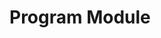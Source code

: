 
<Meta title="Module" />

# Program Module

<Canvas>
  <Story name="Module">
    <div className="module">
      <Module 
        subtitle="Module 0"
        title="Course Prep & Pre-work"
        location="Campus"
        commitment="Full Time"
        duration="10 Weeks"
        description="Get ready for your new career and develop advanced-level skills in a hands-on environment"
        imageUrl="https://place-hold.it/463x538"
      >
      <ModuleLearningObjective
        objectiveDescription="Lorem ipsum dolor sit amet, consectetur adipiscing elit. Mattis et sed nam sem tellus erat."
      />
      <ModuleLearningObjective
        objectiveDescription="Lorem ipsum dolor sit amet, consectetur adipiscing elit. Mattis et sed nam sem tellus erat."
      />
      <ModuleLearningObjective
        objectiveDescription="Lorem ipsum dolor sit amet, consectetur adipiscing elit. Mattis et sed nam sem tellus erat."
      />
      </Module>
      <Module 
        subtitle="Module 1"
        title="Coding Fundamentals"
        location="Online"
        commitment="Part Time"
        duration="8 Weeks"
        description="Get ready for your new career and develop advanced-level skills in a hands-on environment"
        imageUrl="https://place-hold.it/463x538"
      >
      <ModuleLearningObjective
        objectiveDescription="Lorem ipsum dolor sit amet, consectetur adipiscing elit. Mattis et sed nam sem tellus erat."
      />
      <ModuleLearningObjective
        objectiveDescription="Lorem ipsum dolor sit amet, consectetur adipiscing elit. Mattis et sed nam sem tellus erat."
      />
      <ModuleLearningObjective
        objectiveDescription="Lorem ipsum dolor sit amet, consectetur adipiscing elit. Mattis et sed nam sem tellus erat."
      />
      </Module>
      <Module 
        subtitle="Module 2"
        title="Software Engineering Immersive "
        location="On Campus"
        commitment="Full Time"
        duration="10 Weeks"
        description="Get ready for your new career and develop advanced-level skills in a hands-on environment"
        imageUrl="https://place-hold.it/463x538"
      >
      <ModuleLearningObjective
        objectiveDescription="Lorem ipsum dolor sit amet, consectetur adipiscing elit. Mattis et sed nam sem tellus erat."
      />
      <ModuleLearningObjective
        objectiveDescription="Lorem ipsum dolor sit amet, consectetur adipiscing elit. Mattis et sed nam sem tellus erat."
      />
      <ModuleLearningObjective
        objectiveDescription="Lorem ipsum dolor sit amet, consectetur adipiscing elit. Mattis et sed nam sem tellus erat."
      />
      </Module>
      <Module 
        subtitle="Module 3"
        title="Career Advancement"
        location="On Campus"
        commitment="Full Time"
        duration="8 Weeks"
        description="Get ready for your new career and develop advanced-level skills in a hands-on environment"
        imageUrl="https://place-hold.it/463x538"
      >
      <ModuleLearningObjective
        objectiveDescription="Lorem ipsum dolor sit amet, consectetur adipiscing elit. Mattis et sed nam sem tellus erat."
      />
      <ModuleLearningObjective
        objectiveDescription="Lorem ipsum dolor sit amet, consectetur adipiscing elit. Mattis et sed nam sem tellus erat."
      />
      <ModuleLearningObjective
        objectiveDescription="Lorem ipsum dolor sit amet, consectetur adipiscing elit. Mattis et sed nam sem tellus erat."
      />
      </Module>
    </div>
  </Story>
</Canvas>
